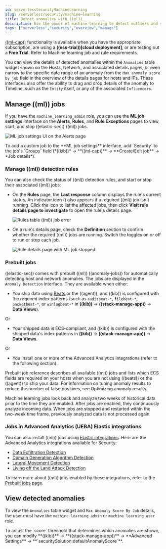 ```yaml
---
id: serverlessSecurityMachineLearning
slug: /serverless/security/machine-learning
title: Detect anomalies with ((ml))
description: Use the power of machine learning to detect outliers and suspicious events.
tags: ["serverless","security","overview","manage"]
---
```


<div id="machine-learning"></div>

[((ml-cap))](((ml-docs))/ml-ad-overview.html) functionality is available when
you have the appropriate subscription, are using a **((ess-trial))[cloud deployment]**,
or are testing out a **Free Trial**. Refer to <DocLink id="serverlessSecurityMlRequirements">Machine learning job and rule requirements</DocLink>.

You can view the details of detected anomalies within the `Anomalies` table
widget shown on the Hosts, Network, and associated details pages, or even narrow
to the specific date range of an anomaly from the `Max anomaly score by job` field
in the overview of the details pages for hosts and IPs. These interfaces also
offer the ability to drag and drop details of the anomaly to Timeline, such as
the `Entity` itself, or any of the associated `Influencers`.

<div id="manage-jobs"></div>

## Manage ((ml)) jobs
If you have the `machine_learning_admin` role, you can use the **ML job settings** interface on the **Alerts**, **Rules**, and **Rule Exceptions** pages to view, start, and stop ((elastic-sec)) ((ml)) jobs.

![ML job settings UI on the Alerts page](../images/machine-learning/-detections-machine-learning-ml-ui.png)

<DocCallOut title="Tip">
To add a custom job to the **ML job settings** interface, add `Security` to
the job's `Groups` field (*((kib))* -> **((ml-cap))** -> **Create/Edit job** -> *Job
details*).
</DocCallOut>

<div id="manage-ml-rules"></div>

### Manage ((ml)) detection rules

You can also check the status of ((ml)) detection rules, and start or stop their associated ((ml)) jobs:

* On the **Rules** page, the **Last response** column displays the rule's current <DocLink id="serverlessSecurityRulesUiManagement" section="check-the-current-status-of-rules">status</DocLink>. An indicator icon (<DocIcon type="alert" title="Error" />) also appears if a required ((ml)) job isn't running. Click the icon to list the affected jobs, then click **Visit rule details page to investigate** to open the rule's details page.

    ![Rules table ((ml)) job error](../images/machine-learning/-detections-machine-learning-rules-table-ml-job-error.png)

* On a rule's details page, check the **Definition** section to confirm whether the required ((ml)) jobs are running. Switch the toggles on or off to run or stop each job.

    ![Rule details page with ML job stopped](../images/machine-learning/-troubleshooting-rules-ts-ml-job-stopped.png)

<div id="included-jobs"></div>

### Prebuilt jobs

((elastic-sec)) comes with prebuilt ((ml)) ((anomaly-jobs)) for automatically detecting
host and network anomalies. The jobs are displayed in the `Anomaly Detection`
interface. They are available when either:

* You ship data using [Beats](https://www.elastic.co/products/beats) or the
    <DocLink id="serverlessSecurityInstallDefend">((agent))</DocLink>, and ((kib)) is configured with the required index
    patterns (such as `auditbeat-*`, `filebeat-*`, `packetbeat-*`, or `winlogbeat-*`
    in **((kib))** -> **((stack-manage-app))** -> **Data Views**).

Or

* Your shipped data is ECS-compliant, and ((kib)) is configured with the shipped
    data's index patterns in **((kib))** -> **((stack-manage-app))** -> **Data Views**.

Or

* You install one or more of the Advanced Analytics integrations (refer to the following section).

<DocLink id="serverlessSecurityPrebuiltMlJobs">Prebuilt job reference</DocLink> describes all available ((ml)) jobs and lists which ECS
fields are required on your hosts when you are not using ((beats)) or the ((agent))
to ship your data. For information on tuning anomaly results to reduce the
number of false positives, see <DocLink id="serverlessSecurityTuningAnomalyResults">Optimizing anomaly results</DocLink>.

<DocCallOut title="Note">
Machine learning jobs look back and analyze two weeks of historical data
prior to the time they are enabled. After jobs are enabled, they continuously
analyze incoming data. When jobs are stopped and restarted within the two-week
time frame, previously analyzed data is not processed again.
</DocCallOut>

<div id="ml-integrations"></div>

### Jobs in Advanced Analytics (UEBA) Elastic integrations

You can also install ((ml)) jobs using [Elastic integrations](https://docs.elastic.co/integrations). Here are the Advanced Analytics integrations available for Security:

* [Data Exfiltration Detection](https://docs.elastic.co/integrations/ded)
* [Domain Generation Algorithm Detection](https://docs.elastic.co/integrations/dga)
* [Lateral Movement Detection](https://docs.elastic.co/integrations/lmd)
* [Living off the Land Attack Detection](https://docs.elastic.co/integrations/problemchild)

To learn more about ((ml)) jobs enabled by these integrations, refer to the [Prebuilt jobs page](https://www.elastic.co/guide/en/security/current/prebuilt-ml-jobs.html).

<div id="view-anomalies"></div>

## View detected anomalies
To view the `Anomalies` table widget and `Max Anomaly Score By Job` details,
the user must have the `machine_learning_admin` or `machine_learning_user` role.

<DocCallOut title="Note">
To adjust the `score` threshold that determines which anomalies are shown,
you can modify
**((kib))** -> **((stack-manage-app))** -> **Advanced Settings** -> **`securitySolution:defaultAnomalyScore`**.
</DocCallOut>

